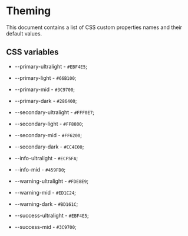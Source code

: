 
<Meta title="Docs/Theming"/>

# Theming

This document contains a list of CSS custom properties names and their default values.

## CSS variables
- --primary-ultralight - `#EBF4E5`;
- --primary-light - `#66B100`;
- --primary-mid - `#3C9700`;
- --primary-dark - `#286400`;

- --secondary-ultralight - `#FFF0E7`;
- --secondary-light - `#FF8800`;
- --secondary-mid - `#FF6200`;
- --secondary-dark - `#CC4E00`;

- --info-ultralight - `#ECF5FA`;
- --info-mid - `#459FD0`;

- --warning-ultralight - `#FDE8E9`;
- --warning-mid - `#ED1C24`;
- --warning-dark - `#BD161C`;

- --success-ultralight - `#EBF4E5`;
- --success-mid - `#3C9700`;
